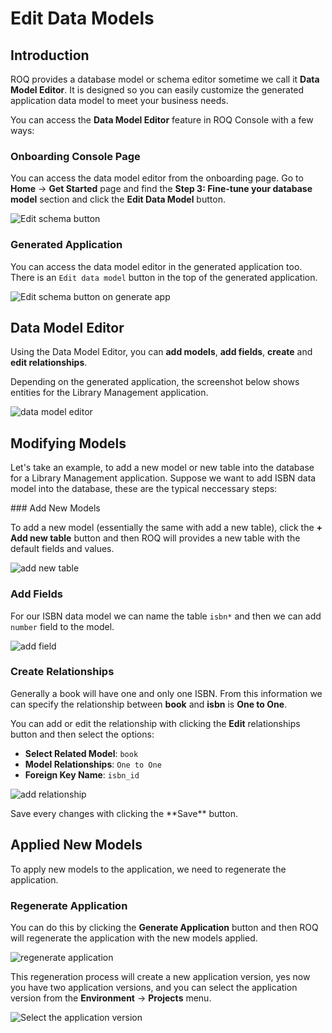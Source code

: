 
# Edit Data Models

## Introduction

ROQ provides a database model or schema editor sometime we call it **Data Model Editor**. It is designed so you can easily customize the generated application data model to meet your business needs. 

You can access the **Data Model Editor** feature in ROQ Console with a few ways:

### Onboarding Console Page

You can access the data model editor from the onboarding page. Go to **Home** → **Get Started** page and find the **Step 3: Fine-tune your database model** section and click the **Edit Data Model** button.

![Edit schema button](/edit-schema-link.png)

### Generated Application

You can access the data model editor in the generated application too. There is an `Edit data model` button in the top of the generated application.

![Edit schema button on generate app](/edit-schema-edit-button-generate-app.png)

## Data Model Editor

Using the Data Model Editor, you can **add models**, **add fields**, **create** and **edit relationships**.

<Callout type="info">
Depending on the generated application, the screenshot below shows entities for the Library Management application.
</Callout>

![data model editor](/edit-schema-editor.png)

## Modifying Models

Let's take an example, to add a new model or new table into the database for a Library Management application. Suppose we want to add ISBN data model into the database, these are the typical neccessary steps:

<Steps>
### Add New Models

To add a new model (essentially the same with add a new table), click the **+ Add new table** button and then ROQ will provides a new table with the default fields and values.

![add new table](/edit-schema-add-model.png)

### Add Fields

For our ISBN data model we can name the table `isbn*` and then we can add `number` field to the model. 

![add field](/edit-schema-add-field.png)

### Create Relationships

Generally a book will have one and only one ISBN. From this information we can specify the relationship between **book** and **isbn** is **One to One**.

You can add or edit the relationship with clicking the **Edit** relationships button and then select the options:

- **Select Related Model**: `book`
- **Model Relationships**: `One to One`
- **Foreign Key Name**: `isbn_id`

![add relationship](/edit-schema-add-relationship.png)

<Callout type="info">
Save every changes with clicking the **Save** button.
</Callout>

</Steps>

## Applied New Models

To apply new models to the application, we need to  regenerate the application.

### Regenerate Application

You can do this by clicking the **Generate Application** button and then ROQ will regenerate the application with the new models applied.

![regenerate application](/edit-schema-regeneration.png)

This regeneration process will create a new application version, yes now you have two application versions, and you can select the application version from the **Environment** → **Projects** menu.

![Select the application version](/edit-schema-application-version.png)


